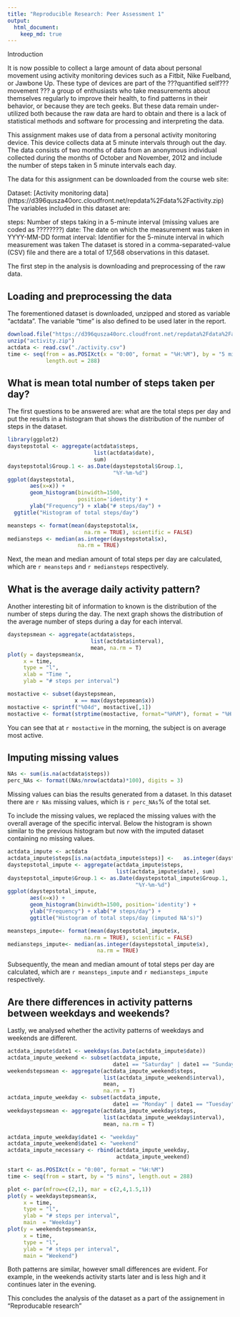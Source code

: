 ```yaml
---
title: "Reproducible Research: Peer Assessment 1"
output: 
  html_document:
    keep_md: true
---
```


Introduction

It is now possible to collect a large amount of data about personal movement using activity monitoring devices such as a Fitbit, Nike Fuelband, or Jawbone Up. These type of devices are part of the ???quantified self??? movement ??? a group of enthusiasts who take measurements about themselves regularly to improve their health, to find patterns in their behavior, or because they are tech geeks. But these data remain under-utilized both because the raw data are hard to obtain and there is a lack of statistical methods and software for processing and interpreting the data.

This assignment makes use of data from a personal activity monitoring device. This device collects data at 5 minute intervals through out the day. The data consists of two months of data from an anonymous individual collected during the months of October and November, 2012 and include the number of steps taken in 5 minute intervals each day.

The data for this assignment can be downloaded from the course web site:

Dataset: [Activity monitoring data] (https://d396qusza40orc.cloudfront.net/repdata%2Fdata%2Factivity.zip)
The variables included in this dataset are:

steps: Number of steps taking in a 5-minute interval (missing values are coded as ????????)
date: The date on which the measurement was taken in YYYY-MM-DD format
interval: Identifier for the 5-minute interval in which measurement was taken
The dataset is stored in a comma-separated-value (CSV) file and there are a total of 17,568 observations in this dataset.

The first step in the analysis is downloading and preprocessing of the raw data.

## Loading and preprocessing the data

The forementioned dataset is downloaded, unzipped and stored as variable "actdata". The variable "time" is also defined to be used later in the report.

```r
download.file("https://d396qusza40orc.cloudfront.net/repdata%2Fdata%2Factivity.zip", destfile="activity.zip")
unzip("activity.zip")
actdata <- read.csv("./activity.csv")
time <- seq(from = as.POSIXct(x = "0:00", format = "%H:%M"), by = "5 mins",
            length.out = 288)
```

## What is mean total number of steps taken per day?

The first questions to be answered are: what are the total steps per day and put the results in a histogram that shows the distribution of the number of steps in the dataset.

```r
library(ggplot2)
daystepstotal <- aggregate(actdata$steps, 
                           list(actdata$date), 
                           sum)
daystepstotal$Group.1 <- as.Date(daystepstotal$Group.1,
                                 "%Y-%m-%d")
ggplot(daystepstotal,
       aes(x=x)) +
       geom_histogram(binwidth=1500,
                      position='identity') +
       ylab("Frequency") + xlab("# steps/day") +
  ggtitle("Histogram of total steps/day")

meansteps <- format(mean(daystepstotal$x,
                        na.rm = TRUE), scientific = FALSE)
mediansteps <- median(as.integer(daystepstotal$x),
                      na.rm = TRUE)

```

Next, the mean and median amount of total steps per day are calculated, which are `r meansteps` and `r mediansteps` respectively.

## What is the average daily activity pattern?

Another interesting bit of information to known is the distribution of the number of steps during the day. The next graph shows the distribution of the average number of steps during a day for each interval.

```r
daystepsmean <- aggregate(actdata$steps,
                          list(actdata$interval),
                          mean, na.rm = T)
plot(y = daystepsmean$x,
     x = time,
     type = "l",
     xlab = "Time ",
     ylab = "# steps per interval")

mostactive <- subset(daystepsmean,
                     x == max(daystepsmean$x))
mostactive <- sprintf("%04d", mostactive[,1])
mostactive <- format(strptime(mostactive, format="%H%M"), format = "%H:%M")
```

You can see that at `r mostactive` in the morning, the subject is on average most active.

## Imputing missing values

```r
NAs <- sum(is.na(actdata$steps))
perc_NAs <- format((NAs/nrow(actdata)*100), digits = 3)
```

Missing values can bias the results generated from a dataset. In this dataset there are `r NAs` missing values, which is `r perc_NAs`% of the total set.

To include the missing values, we replaced the missing values with the overall average of the specific interval. Below the histogram is shown similar to the previous histogram but now with the imputed dataset containing no missing values.

```r
actdata_impute <- actdata
actdata_impute$steps[is.na(actdata_impute$steps)] <-   as.integer(daystepsmean$x)
daystepstotal_impute <- aggregate(actdata_impute$steps,
                                  list(actdata_impute$date), sum)
daystepstotal_impute$Group.1 <- as.Date(daystepstotal_impute$Group.1,
                                        "%Y-%m-%d")
ggplot(daystepstotal_impute,
       aes(x=x)) +
       geom_histogram(binwidth=1500, position='identity') +
       ylab("Frequency") + xlab("# steps/day") +
       ggtitle("Histogram of total steps/day (imputed NA's)")

meansteps_impute<- format(mean(daystepstotal_impute$x,
                        na.rm = TRUE), scientific = FALSE)
mediansteps_impute<- median(as.integer(daystepstotal_impute$x), 
                            na.rm = TRUE)
```

Subsequently, the mean and median amount of total steps per day are calculated, which are `r meansteps_impute` and `r mediansteps_impute` respectively.

## Are there differences in activity patterns between weekdays and weekends?

Lastly, we analysed whether the activity patterns of weekdays and weekends are different. 

```r
actdata_impute$date1 <- weekdays(as.Date(actdata_impute$date))
actdata_impute_weekend <- subset(actdata_impute,
                                 date1 == "Saturday" | date1 == "Sunday")
weekendstepsmean <- aggregate(actdata_impute_weekend$steps,
                              list(actdata_impute_weekend$interval),
                              mean, 
                              na.rm = T)
actdata_impute_weekday <- subset(actdata_impute, 
                                 date1 == "Monday" | date1 == "Tuesday" |    date1 == "Wednesday" | date1 == "Thursday" | date1 == "Friday")
weekdaystepsmean <- aggregate(actdata_impute_weekday$steps,
                              list(actdata_impute_weekday$interval), 
                              mean, na.rm = T)

actdata_impute_weekday$date1 <- "weekday"
actdata_impute_weekend$date1 <- "weekend"
actdata_impute_necessary <- rbind(actdata_impute_weekday,
                                  actdata_impute_weekend)

start <- as.POSIXct(x = "0:00", format = "%H:%M")
time <- seq(from = start, by = "5 mins", length.out = 288)

plot <- par(mfrow=c(2,1), mar = c(2,4,1.5,1))
plot(y = weekdaystepsmean$x,
     x = time, 
     type = "l",
     ylab = "# steps per interval",
     main  = "Weekday")
plot(y = weekendstepsmean$x,
     x = time,
     type = "l",
     ylab = "# steps per interval",
     main = "Weekend")
```

Both patterns are similar, however small differences are evident. For example, in the weekends activity starts later and is less high and it continues later in the evening.

This concludes the analysis of the dataset as a part of the assignement in "Reproducable research"
